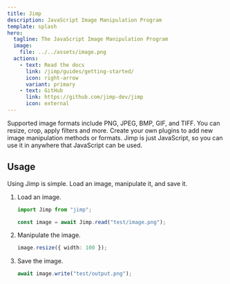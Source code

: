 ```yaml
---
title: Jimp
description: JavaScript Image Manipulation Program
template: splash
hero:
  tagline: The JavaScript Image Manipulation Program
  image:
    file: ../../assets/image.png
  actions:
    - text: Read the docs
      link: /jimp/guides/getting-started/
      icon: right-arrow
      variant: primary
    - text: GitHub
      link: https://github.com/jimp-dev/jimp
      icon: external
---
```



<CardGrid >
	<Card title="Image Formats" icon="pencil">
		Supported image formats include PNG, JPEG, BMP, GIF, and TIFF.
	</Card>
	<Card title="Image Manipulation" icon="add-document">
		You can resize, crop, apply filters and more.
	</Card>
	<Card title="Pluggable" icon="setting">
		Create your own plugins to add new image manipulation methods or formats.
	</Card>
	<Card title="Just JavaScript" icon="open-book">
		Jimp is just JavaScript, so you can use it in anywhere that JavaScript can be used.
	</Card>
</CardGrid>

## Usage

Using Jimp is simple.
Load an image, manipulate it, and save it.

<Steps>

1. Load an image.

   ```ts
   import Jimp from "jimp";

   const image = await Jimp.read("test/image.png");
   ```

2. Manipulate the image.

   ```ts
   image.resize({ width: 100 });
   ```

3. Save the image.

   ```ts
   await image.write("test/output.png");
   ```

</Steps>

<CardGrid>
  <LinkCard title="Getting Started" href="/jimp/guides/getting-started/" />
  <LinkCard title="API Reference" href="/jimp/api/jimp/classes/jimp/" />
</CardGrid>